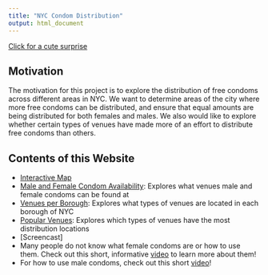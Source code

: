 ```yaml
---
title: "NYC Condom Distribution"
output: html_document
---
```


[Click for a cute surprise](images/condom_cartoon.jpeg)

## Motivation

The motivation for this project is to explore the distribution of free condoms across different areas in NYC. We want to determine areas of the city where more free condoms can be distributed, and ensure that equal amounts are being distributed for both females and males. We also would like to explore whether certain types of venues have made more of an effort to distribute free condoms than others.

## Contents of this Website

* [Interactive Map]()
* [Male and Female Condom Availability](female_male_condoms.html): Explores what venues male and female condoms can be found at
* [Venues per Borough](venues_across_boroughs.html): Explores what types of venues are located in each borough of NYC
* [Popular Venues](popular_venues.html): Explores which types of venues have the most distribution locations
* [Screencast]
* Many people do not know what female condoms are or how to use them. Check out this short, informative [video](https://youtu.be/DBZ7xeT1j6M) to learn more about them!
* For how to use male condoms, check out this short [video](https://youtu.be/1I2nyyVcicA)!
